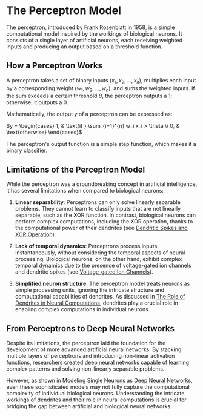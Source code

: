 
# The Perceptron Model

The perceptron, introduced by Frank Rosenblatt in 1958, is a simple computational model inspired by the workings of biological neurons. It consists of a single layer of artificial neurons, each receiving weighted inputs and producing an output based on a threshold function.

## How a Perceptron Works

A perceptron takes a set of binary inputs $(x_1, x_2, ..., x_n)$, multiplies each input by a corresponding weight $(w_1, w_2, ..., w_n)$, and sums the weighted inputs. If the sum exceeds a certain threshold $\theta$, the perceptron outputs a 1; otherwise, it outputs a 0.

Mathematically, the output $y$ of a perceptron can be expressed as:

$y = \begin{cases}
1, & \text{if } \sum_{i=1}^{n} w_i x_i > \theta \\
0, & \text{otherwise}
\end{cases}$

<Callout type="info">
The perceptron's output function is a simple step function, which makes it a binary classifier.
</Callout>

## Limitations of the Perceptron Model

While the perceptron was a groundbreaking concept in artificial intelligence, it has several limitations when compared to biological neurons:

1. **Linear separability**: Perceptrons can only solve linearly separable problems. They cannot learn to classify inputs that are not linearly separable, such as the XOR function. In contrast, biological neurons can perform complex computations, including the XOR operation, thanks to the computational power of their dendrites (see [Dendritic Spikes and XOR Operation](/the-role-of-dendrites-in-neural-computations/dendritic-spikes-and-xor-operation)).

2. **Lack of temporal dynamics**: Perceptrons process inputs instantaneously, without considering the temporal aspects of neural processing. Biological neurons, on the other hand, exhibit complex temporal dynamics due to the presence of voltage-gated ion channels and dendritic spikes (see [Voltage-gated Ion Channels](/the-role-of-dendrites-in-neural-computations/voltage-gated-ion-channels)).

3. **Simplified neuron structure**: The perceptron model treats neurons as simple processing units, ignoring the intricate structure and computational capabilities of dendrites. As discussed in [The Role of Dendrites in Neural Computations](/the-role-of-dendrites-in-neural-computations), dendrites play a crucial role in enabling complex computations in individual neurons.

## From Perceptrons to Deep Neural Networks

Despite its limitations, the perceptron laid the foundation for the development of more advanced artificial neural networks. By stacking multiple layers of perceptrons and introducing non-linear activation functions, researchers created deep neural networks capable of learning complex patterns and solving non-linearly separable problems.

However, as shown in [Modeling Single Neurons as Deep Neural Networks](/modeling-single-neurons-as-deep-neural-networks), even these sophisticated models may not fully capture the computational complexity of individual biological neurons. Understanding the intricate workings of dendrites and their role in neural computations is crucial for bridging the gap between artificial and biological neural networks.